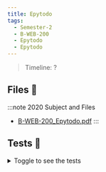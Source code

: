```yaml
---
title: Epytodo
tags:
  - Semester-2
  - B-WEB-200
  - Epytodo
  - Epytodo
---
```

> Timeline: ?


## Files 📂

:::note 2020 Subject and Files
- [B-WEB-200_Epytodo.pdf](https://github.com/Studio-17/Epitech-Subjects/raw/main/Semester-2/B-WEB-200/Epytodo/Epytodo/B-WEB-200_Epytodo.pdf)
:::

## Tests 🤖
<details>
  <summary>Toggle to see the tests</summary>
  <div>
Yo
  </div>
</details>

